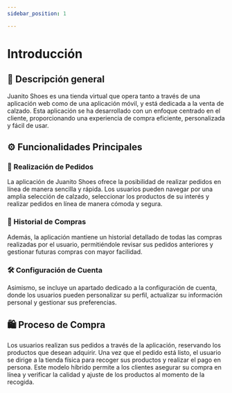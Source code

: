 ```yaml
---
sidebar_position: 1

---
```



# Introducción

## 👋 Descripción general
Juanito Shoes es una tienda virtual que opera tanto a través de una aplicación web como de una aplicación móvil, y está dedicada a la venta de calzado. Esta aplicación se ha desarrollado con un enfoque centrado en el cliente, proporcionando una experiencia de compra eficiente, personalizada y fácil de usar.

<ReactPlayer url="https://www.youtube.com/embed/9YaSbNddEr0?si=CJXjzUwfi-047Cmu" width="100%" height="500px" playing controls></ReactPlayer>

## ⚙️ Funcionalidades Principales

### 🛒 Realización de Pedidos
La aplicación de Juanito Shoes ofrece la posibilidad de realizar pedidos en línea de manera sencilla y rápida. Los usuarios pueden navegar por una amplia selección de calzado, seleccionar los productos de su interés y realizar pedidos en línea de manera cómoda y segura.

### 📜 Historial de Compras
Además, la aplicación mantiene un historial detallado de todas las compras realizadas por el usuario, permitiéndole revisar sus pedidos anteriores y gestionar futuras compras con mayor facilidad.

### 🛠️ Configuración de Cuenta
Asimismo, se incluye un apartado dedicado a la configuración de cuenta, donde los usuarios pueden personalizar su perfil, actualizar su información personal y gestionar sus preferencias.

## 🛍️ Proceso de Compra
 Los usuarios realizan sus pedidos a través de la aplicación, reservando los productos que desean adquirir. Una vez que el pedido está listo, el usuario se dirige a la tienda física para recoger sus productos y realizar el pago en persona. Este modelo híbrido permite a los clientes asegurar su compra en línea y verificar la calidad y ajuste de los productos al momento de la recogida.
